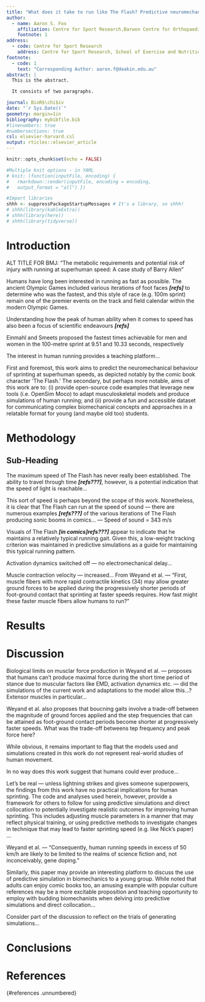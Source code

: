 ```yaml
---
title: "What does it take to run like The Flash? Predictive neuromechanical simulations of superhuman sprinting speed"
author:
  - name: Aaron S. Fox
    affiliation: Centre for Sport Research,Barwon Centre for Orthopaedic Research and Education (B-CORE)
    footnote: 1
address:
  - code: Centre for Sport Research
    address: Centre for Sport Research, School of Exercise and Nutrition Sciences, Deakin University, Geelong, Australia
footnote:
  - code: 1
    text: "Corresponding Author: aaron.f@deakin.edu.au"
abstract: |
  This is the abstract.

  It consists of two paragraphs.

journal: BioR$\chi$iv
date: "`r Sys.Date()`"
geometry: margin=1in
bibliography: mybibfile.bib
#linenumbers: true
#numbersections: true
csl: elsevier-harvard.csl
output: rticles::elsevier_article
---
```


```r

knitr::opts_chunk$set(echo = FALSE)

#Multiple knit options - in YAML
# knit: (function(inputFile, encoding) {
#   rmarkdown::render(inputFile, encoding = encoding,
#   output_format = "all") })

#Import libraries
shhh <- suppressPackageStartupMessages # It's a library, so shhh!
# shhh(library(kableExtra))
# shhh(library(here))
# shhh(library(tidyverse))

```

# Introduction


ALT TITLE FOR BMJ: "The metabolic requirements and potential risk of injury with running at superhuman speed: A case study of Barry Allen"

Humans have long been interested in running as fast as possible. The ancient Olympic Games included various iterations of foot faces ***[refs]*** to determine who was the fastest, and this style of race (e.g. 100m sprint) remain one of the premier events on the track and field calendar within the modern Olympic Games.


Understanding how the peak of human ability when it comes to speed has also been a focus of scientific endeavours ***[refs]***

Einmahl and Smeets proposed the fastest times achievable for men and women in the 100-metre sprint at 9.51 and 10.33 seconds, respectively 



The interest in human running provides a teaching platform...


First and foremost, this work aims to predict the neuromechanical behaviour of sprinting at superhuman speeds, as depicted notably by the comic book character 'The Flash.' The secondary, but perhaps more notable, aims of this work are to: (i) provide open-source code examples that leverage new tools (i.e. OpenSim Moco) to adapt musculoskeletal models and produce simulations of human running; and (ii) provide a fun and accessible dataset for communicating complex biomechanical concepts and approaches in a relatable format for young (and maybe old too) students.


# Methodology


## Sub-Heading


The maximum speed of The Flash has never really been established. The ability to travel through time ***[refs???]***, however, is a potential indication that the speed of light is reachable... 

This sort of speed is perhaps beyond the scope of this work. Nonetheless, it is clear that The Flash can run at the speed of sound --- there are numerous examples ***[refs???]*** of the various iterations of The Flash producing sonic booms in comics...
--- Speed of sound = 343 m/s


Visuals of The Flash ***[in comics]refs???]*** appear to indicate that he maintains a relatively typical running gait. Given this, a low-weight tracking criterion was maintained in predictive simulations as a guide for maintaining this typical running pattern. 


Activation dynamics switched off --- no electromechanical delay...


Muscle contraction velocity --- increased...
From Weyand et al. --- "First, muscle fibers with more rapid contractile kinetics (34) may allow greater ground forces to be applied during the progressively shorter periods of foot-ground contact that sprinting at faster speeds requires. How fast might these faster muscle fibers allow humans to run?"






# Results



# Discussion


Biological limits on musclar force production in Weyand et al. --- proposes that humans can't produce maximal force during the short time period of stance due to muscular factors like EMD, activation dynamics etc. --- did the simulations of the current work and adaptations to the model allow this...? Extensor muscles in particular...

Weyand et al. also proposes that boucning gaits involve a trade-off between the magnitude of ground forces applied and the step frequencies that can be attained as foot-ground contact periods become shorter at progressively faster speeds. What was the trade-off betweens tep frequency and peak force here?



While obvious, it remains important to flag that the models used and simulations created in this work do not represent real-world studies of human movement. 

In no way does this work suggest that humans could ever produce...

Let's be real — unless lightning strikes and gives someone superpowers, the findings from this work have no practical implications for human sprinting. The code and analyses used herein, however, provide a framework for others to follow for using predictive simulations and direct collocation to potentially investigate realistic outcomes for improving human sprinting. This includes adjusting muscle parameters in a manner that may reflect physical training, or using predictive methods to investigate changes in technique that may lead to faster sprinting speed (e.g. like Nick's paper) ...

Weyand et al. --- "Consequently, human running speeds in excess of 50 km/h are likely to be limited to the realms of science fiction and, not inconceivably, gene doping."

Similarly, this paper may provide an interesting platform to discuss the use of predictive simulation in biomechanics to a young group. While noted that adults can enjoy comic books too, an amusing example with popular culture references may be a more excitable proposition and teaching opportunity to employ with  budding biomechanists when delving into predictive simulations and direct collocation...


Consider part of the discussion to reflect on the trials of generating simulations...


# Conclusions


# References

{#references .unnumbered}
